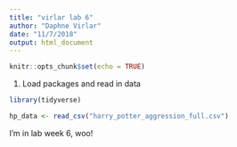 ```yaml
---
title: "virlar lab 6"
author: "Daphne Virlar"
date: "11/7/2018"
output: html_document
---
```


```r
knitr::opts_chunk$set(echo = TRUE)
```


1. Load packages and read in data
```r

library(tidyverse)

hp_data <- read_csv("harry_potter_aggression_full.csv")

```


I'm in lab week 6, woo!

